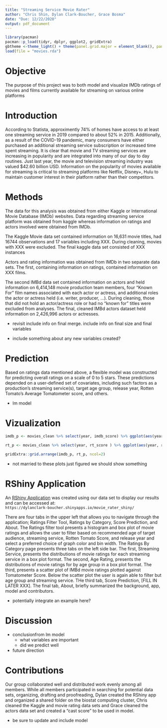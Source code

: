 ```yaml
---
title: "Streaming Service Movie Rater"
author: "Chris Shin, Dylan Clark-Boucher, Grace Bosma"
date: "Due: 12/22/2020"
output: pdf_document
---
```


```r
library(pacman)
pacman::p_load(tidyr, dplyr, ggplot2, gridExtra)
gbtheme <-theme_light() + theme(panel.grid.major = element_blank(), panel.grid.minor = element_blank(), axis.ticks = element_line(color = "grey60"), plot.title = element_text(hjust = 0.5), text = element_text(size = 10, face = "bold"))
load(file = "movies.rda")
```

# Objective 
The purpose of this project was to both model and visualize IMDb ratings of movies and films currently available for streaming on various online platforms

# Introduction 
According to Statista, approximently 74% of homes have access to at least one streaming service in 2019 compared to about 52% in 2015. Additionally, as a result of the COVID-19 pandemic, many consumers have either purchased an additional streaming service subscription or increased time spent streaming. It is clear that movie and TV streaming services are increasing in popularity and are integrated into many of our day to day routines. Just last year, the movie and television streaming industry was valued $42.60 billion USD. Information on the popularity of movies available for streaming is critical to streaming platforms like Netflix, Disney+, Hulu to maintain customer interest in their platform rather than their competitors. 

# Methods
The data for this analysis was obtained from either Kaggle or International Movie Database (IMDb) websites. Data regarding streaming service platform was obtained from kaggle whereas information on ratings and actors involved were obtained from IMDb. 

The Kaggle Movie data set contained information on 16,631 movie titles, had 16744 observations and 17 variables including XXX. During cleaning, movies with XXX were excluded. The final kaggle data set consisted of XXX instances 

Actors and rating information was obtained from IMDb in two separate data sets. The first, containing information on ratings, contained information on XXX films. 

The second IMBd data set contained information on actors and held information on 6,414,148 movie production team members, four "Known For" film names associated with each actor or actress, and additional roles the actor or actress held (i.e. writer, producer, ...). During cleaning, those that did not hold an actor/actress role or had no "known for" titles were excluded from analyses. The final, cleaned IMBd actors dataset held information on 2,426,996 actors or actresses. 

- revisit include info on final merge. include info on final size and final variables

- include something about any new variables created?

# Prediction
Based on ratings data mentioned above, a flexible model was constructed for predicting overall ratings on a scale of 0 to 5 stars. These predictions depended on a user-defined set of covariates, including such factors as a production's streaming service(s), target age group, release year, Rotten Tomato's Average Tomatometer score, and others.

- lm model

# Vizualization
```r
imdb_p <- movies_clean %>% select(year, imdb_score) %>% ggplot(aes(year, imdb_score)) + geom_point(col = 'plum4')+ gbtheme + ggtitle("IMDB Rating Over Time") + ylab("IMDB Score")

rt_p <- movies_clean %>% select(year, rt_score ) %>% ggplot(aes(year, rt_score)) + geom_point(col = 'steelblue4')+ gbtheme + ggtitle("Rotten Tomato Rating Over Time") + ylab("Rotten Tomato Score")

gridExtra::grid.arrange(imdb_p, rt_p, ncol=2)
```

- not married to these plots just figured we should show something 

# RShiny Application
An [RShiny Application](https://dylanclark-boucher.shinyapps.io/movie_rater_shiny/) was created using our data set to display our results and can be accessed at:  
```https://dylanclark-boucher.shinyapps.io/movie_rater_shiny/```

There are four tabs in the upper left that allows you to navigate through the application; Ratings Filter Tool, Ratings by Category, Score Prediction, and About. The Ratings filter tool presents a histogram and box plot of movie ratings and allows the user to filter based on recommended age of target audience, streaming service, Rotten Tomato Score, and release year and select a preferred choice of graph color and bin width. The Ratings By Category page presents three tabs on the left side bar. The first, Streaming Service, presents the distributions of movie ratings for each streaming service in a box plot format. The second, Age Rating, presents the distributions of movie ratings for by age group in a box plot format. The third, presents a scatter plot of IMBd movie ratings plotted against Tomatometer Score. Below the scatter plot the user is again able to filter but age group and streaming service. THe third tab, Score Prediction, [FILL IN LATER XXX]. The final tab, About, briefly summarized the background, app, model and contributors.  

- potentially integrate an example here?  

# Discussion 
- conclusionfrom lm model 
  - what variables are important
  - did we predict well 
- future direction

# Contributions 
Our group collaborated well and distributed work evenly among all members. While all members participated in searching for potential data sets, organizing, drafting and proofreading, Dylan created the RShiny app and organized a shared folder on the biostat computing cluster, Chris cleaned the Kaggle and movie rating data sets and Grace cleaned the actors data set and created a "cast score" to be used in model. 

- be sure to update and include model
